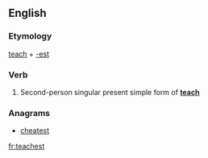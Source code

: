 ==English==

===Etymology===
[[teach]] + [[-est]]

===Verb===
{{en-verb form}}

# {{context|archaic}} Second-person singular present simple form of '''[[teach]]'''

===Anagrams===
* [[cheatest#English|cheatest]]

[[fr:teachest]]